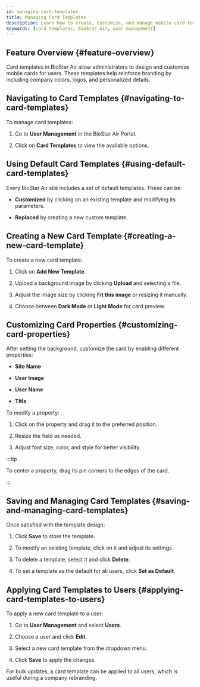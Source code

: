 ```yaml
---
id: managing-card-templates
title: Managing Card Templates
description: Learn how to create, customize, and manage mobile card templates with branding elements including logos, colors, and user properties in BioStar Air.
keywords: [card templates, BioStar Air, user management]
---
```



## Feature Overview {#feature-overview}

Card templates in BioStar Air allow administrators to design and customize mobile cards for users. These templates help reinforce branding by including company colors, logos, and personalized details.

<YouTube videoId="tFO1DvKo0po" />

<CustomerNote />


## Navigating to Card Templates {#navigating-to-card-templates}

To manage card templates:

1. Go to **User Management** in the BioStar Air Portal.

1. Click on **Card Templates** to view the available options.


## Using Default Card Templates {#using-default-card-templates}

Every BioStar Air site includes a set of default templates. These can be:

* **Customized** by clicking on an existing template and modifying its parameters.

* **Replaced** by creating a new custom template.

## Creating a New Card Template {#creating-a-new-card-template}

To create a new card template:

1. Click on **Add New Template**.

1. Upload a background image by clicking **Upload** and selecting a file.

1. Adjust the image size by clicking **Fit this image** or resizing it manually.

1. Choose between **Dark Mode** or **Light Mode** for card preview.


## Customizing Card Properties {#customizing-card-properties}

After setting the background, customize the card by enabling different properties:

* **Site Name**

* **User Image**

* **User Name**

* **Title**

To modify a property:

1. Click on the property and drag it to the preferred position.

1. Resize the field as needed.

1. Adjust font size, color, and style for better visibility.

:::tip

To center a property, drag its pin corners to the edges of the card.

:::


## Saving and Managing Card Templates {#saving-and-managing-card-templates}

Once satisfied with the template design:

1. Click **Save** to store the template.

1. To modify an existing template, click on it and adjust its settings.

1. To delete a template, select it and click **Delete**.

1. To set a template as the default for all users, click **Set as Default**.


## Applying Card Templates to Users {#applying-card-templates-to-users}

To apply a new card template to a user:

1. Go to **User Management** and select **Users**.

1. Choose a user and click **Edit**.

1. Select a new card template from the dropdown menu.

1. Click **Save** to apply the changes.

For bulk updates, a card template can be applied to all users, which is useful during a company rebranding.